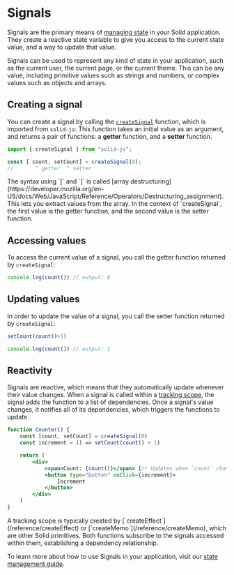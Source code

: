 
# Signals

Signals are the primary means of [managing state](/concepts/intro-to-reactivity#state-management) in your Solid application.
They create a reactive state variable to give you access to the current state value, and a way to update that value.

Signals can be used to represent any kind of state in your application, such as the current user, the current page, or the current theme.
This can be any value, including primitive values such as strings and numbers, or complex values such as objects and arrays.

## Creating a signal

You can create a signal by calling the [`createSignal`](/reference/createSignal) function, which is imported from `solid-js`:
This function takes an initial value as an argument, and returns a pair of functions: a **getter** function, and a **setter** function.

```jsx
import { createSignal } from "solid-js";

const [ count, setCount] = createSignal(0);
//       ^ getter  ^ setter
```

<Aside>
  The syntax using `[` and `]` is called [array destructuring](https://developer.mozilla.org/en-US/docs/Web/JavaScript/Reference/Operators/Destructuring_assignment). 
  This lets you extract values from the array. 
  In the context of `createSignal`, the first value is the getter function, and the second value is the setter function.
</Aside>

## Accessing values

To access the current value of a signal, you call the getter function returned by `createSignal`:

```jsx
console.log(count()) // output: 0
```

## Updating values

In order to update the value of a signal, you call the setter function returned by `createSignal`:

```jsx
setCount(count()+1)

console.log(count()) // output: 1
```

## Reactivity

Signals are reactive, which means that they automatically update whenever their value changes.
When a signal is called within a [tracking scope](/concepts/intro-to-reactivity#tracking), the signal adds the function to a list of dependencies.
Once a signal's value changes, it notifies all of its dependencies, which triggers the functions to update.

```jsx
function Counter() {
	const [count, setCount] = createSignal(0)
	const increment = () => setCount(count() + 1)

	return (
		<div>
			<span>Count: {count()}</span> {/* Updates when `count` changes */}
			<button type="button" onClick={increment}>
				Increment
			</button>
		</div>
	)
}
```

<Aside>
  A tracking scope is typically created by [`createEffect`](/reference/createEffect)  or [`createMemo`](/reference/createMemo), which are other Solid primitives. 
  Both functions subscribe to the signals accessed within them, establishing a dependency relationship.
</Aside>

To learn more about how to use Signals in your application, visit our [state management guide](/guides/state-management).